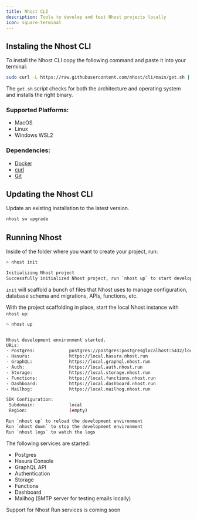 ```yaml
---
title: Nhost CLI
description: Tools to develop and test Nhost projects locally
icon: square-terminal
---
```


## Instaling the Nhost CLI

To install the Nhost CLI copy the following command and paste it into your terminal:

```bash
sudo curl -L https://raw.githubusercontent.com/nhost/cli/main/get.sh | bash
```

The `get.sh` script checks for both the architecture and operating system and installs the right binary. 

### Supported Platforms:

- MacOS
- Linux
- Windows WSL2

### Dependencies:

- [Docker](https://docs.docker.com/get-docker/)
- [curl](https://curl.se/)
- [Git](https://git-scm.com/downloads)

## Updating the Nhost CLI

Update an existing installation to the latest version.

```bash Terminal
nhost sw upgrade
```

## Running Nhost

Inside of the folder where you want to create your project, run:

```bash Terminal
> nhost init

Initializing Nhost project
Successfully initialized Nhost project, run `nhost up` to start development
```

`init` will scaffold a bunch of files that Nhost uses to manage configuration, database schema and migrations, APIs, functions, etc.

With the project scaffolding in place, start the local Nhost instance with `nhost up`:

```bash Terminal
> nhost up


Nhost development environment started.
URLs:
- Postgres:             postgres://postgres:postgres@localhost:5432/local
- Hasura:               https://local.hasura.nhost.run
- GraphQL:              https://local.graphql.nhost.run
- Auth:                 https://local.auth.nhost.run
- Storage:              https://local.storage.nhost.run
- Functions:            https://local.functions.nhost.run
- Dashboard:            https://local.dashboard.nhost.run
- Mailhog:              https://local.mailhog.nhost.run

SDK Configuration:
 Subdomain:             local
 Region:                (empty)

Run `nhost up` to reload the development environment
Run `nhost down` to stop the development environment
Run `nhost logs` to watch the logs
```

The following services are started:

- Postgres
- Hasura Console
- GraphQL API
- Authentication
- Storage
- Functions
- Dashboard
- Mailhog (SMTP server for testing emails locally)

<Info>Support for Nhost Run services is coming soon</Info>
